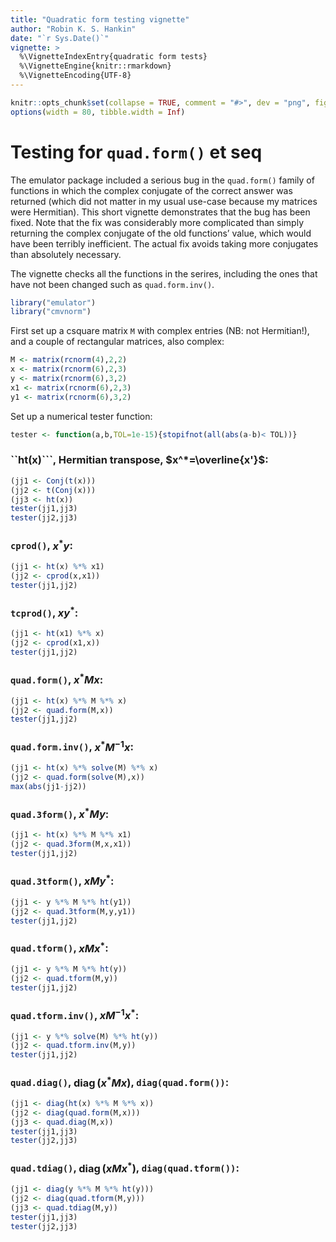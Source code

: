 ---
title: "Quadratic form testing vignette"
author: "Robin K. S. Hankin"
date: "`r Sys.Date()`"
vignette: >
  %\VignetteIndexEntry{quadratic form tests}
  %\VignetteEngine{knitr::rmarkdown}
  %\VignetteEncoding{UTF-8}
---

```{r set-options, echo = FALSE}
knitr::opts_chunk$set(collapse = TRUE, comment = "#>", dev = "png", fig.width = 7, fig.height = 3.5, message = FALSE, warning = FALSE)
options(width = 80, tibble.width = Inf)
```

# Testing for ```quad.form()``` et seq

The emulator package included a serious bug in the ```quad.form()```
family of functions in which the complex conjugate of the correct
answer was returned (which did not matter in my usual use-case because
my matrices were Hermitian).  This short vignette demonstrates that
the bug has been fixed.  Note that the fix was considerably more
complicated than simply returning the complex conjugate of the old
functions' value, which would have been terribly inefficient.  The
actual fix avoids taking more conjugates than absolutely necessary.

The vignette checks all the functions in the serires, including the
ones that have not been changed such as ```quad.form.inv()```.


```{r}
library("emulator")
library("cmvnorm")
```

First set up a csquare matrix ```M``` with complex entries (NB: not
Hermitian!), and a couple of rectangular matrices, also complex:

```{r}
M <- matrix(rcnorm(4),2,2)
x <- matrix(rcnorm(6),2,3)
y <- matrix(rcnorm(6),3,2)
x1 <- matrix(rcnorm(6),2,3)
y1 <- matrix(rcnorm(6),3,2)
```

Set up a numerical tester function:

```{r}
tester <- function(a,b,TOL=1e-15){stopifnot(all(abs(a-b)< TOL))}
```

### ``ht(x)```, Hermitian transpose, $x^*=\overline{x'}$:

```{r}
(jj1 <- Conj(t(x)))
(jj2 <- t(Conj(x)))
(jj3 <- ht(x))
tester(jj1,jj3)
tester(jj2,jj3)
```

### ```cprod()```, $x^*y$:

```{r}
(jj1 <- ht(x) %*% x1)
(jj2 <- cprod(x,x1))
tester(jj1,jj2)
```

### ```tcprod()```, $x y^*$:
```{r}
(jj1 <- ht(x1) %*% x)
(jj2 <- cprod(x1,x))
tester(jj1,jj2)
```

###  ```quad.form()```, $x^*Mx$:

```{r}
(jj1 <- ht(x) %*% M %*% x)
(jj2 <- quad.form(M,x))
tester(jj1,jj2)
```

###  ```quad.form.inv()```, $x^*M^{-1}x$:

```{r}
(jj1 <- ht(x) %*% solve(M) %*% x)
(jj2 <- quad.form(solve(M),x))
max(abs(jj1-jj2))
```

###  ```quad.3form()```, $x^*My$:

```{r}
(jj1 <- ht(x) %*% M %*% x1)
(jj2 <- quad.3form(M,x,x1))
tester(jj1,jj2)
```

###  ```quad.3tform()```, $xMy^*$:

```{r}
(jj1 <- y %*% M %*% ht(y1))
(jj2 <- quad.3tform(M,y,y1))
tester(jj1,jj2)
```

###  ```quad.tform()```, $xMx^*$:

```{r}
(jj1 <- y %*% M %*% ht(y))
(jj2 <- quad.tform(M,y))
tester(jj1,jj2)
```


### ```quad.tform.inv()```, $xM^{-1}x^*$:

```{r}
(jj1 <- y %*% solve(M) %*% ht(y))
(jj2 <- quad.tform.inv(M,y))
tester(jj1,jj2)
```

###  ```quad.diag()```, $\operatorname{diag}(x^*Mx)$, ```diag(quad.form())```:

```{r}
(jj1 <- diag(ht(x) %*% M %*% x))
(jj2 <- diag(quad.form(M,x)))
(jj3 <- quad.diag(M,x))
tester(jj1,jj3)
tester(jj2,jj3)
```

###  ```quad.tdiag()```, $\operatorname{diag}(xMx^*)$, ```diag(quad.tform())```:

```{r}
(jj1 <- diag(y %*% M %*% ht(y)))
(jj2 <- diag(quad.tform(M,y)))
(jj3 <- quad.tdiag(M,y))
tester(jj1,jj3)
tester(jj2,jj3)
```


